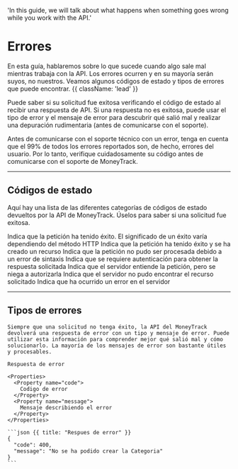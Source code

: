   'In this guide, we will talk about what happens when something goes wrong while you work with the API.'

# Errores

En esta guía, hablaremos sobre lo que sucede cuando algo sale mal mientras trabaja con la API. Los errores ocurren y en su mayoría serán suyos, no nuestros. Veamos algunos códigos de estado y tipos de errores que puede encontrar. {{ className: 'lead' }}

Puede saber si su solicitud fue exitosa verificando el código de estado al recibir una respuesta de API. Si una respuesta no es exitosa, puede usar el tipo de error y el mensaje de error para descubrir qué salió mal y realizar una depuración rudimentaria (antes de comunicarse con el soporte).

<Note>
  Antes de comunicarse con el soporte técnico con un error, tenga en cuenta que el 99% de todos los errores reportados son, de hecho, errores del usuario. Por lo tanto, verifique cuidadosamente su código antes de comunicarse con el soporte de MoneyTrack.
</Note>

---

## Códigos de estado

Aquí hay una lista de las diferentes categorías de códigos de estado devueltos por la API de MoneyTrack. Úselos para saber si una solicitud fue exitosa.

<Properties>
  <Property name="200">
    Indica que la petición ha tenido éxito. El significado de un éxito varía dependiendo del método HTTP
  </Property>
  <Property name="201">
    Indica que la petición ha tenido éxito y se ha creado un recurso
  </Property>
  <Property name="400">
    Indica que la petición no pudo ser procesada debido a un error de sintaxis
  </Property>
  <Property name="401">
    Indica que se requiere autenticación para obtener la respuesta solicitada
  </Property>
  <Property name="403">
    Indica que el servidor entiende la petición, pero se niega a autorizarla
  </Property>
  <Property name="404">
    Indica que el servidor no pudo encontrar el recurso solicitado
  </Property>
  <Property name="500">
    Indica que ha ocurrido un error en el servidor
  </Property>
</Properties>

---

## Tipos de errores

<Row>
  <Col>

    Siempre que una solicitud no tenga éxito, la API del MoneyTrack devolverá una respuesta de error con un tipo y mensaje de error. Puede utilizar esta información para comprender mejor qué salió mal y cómo solucionarlo. La mayoría de los mensajes de error son bastante útiles y procesables.

    Respuesta de error

    <Properties>
      <Property name="code">
        Codigo de error
      </Property>
      <Property name="message">
        Mensaje describiendo el error
      </Property>
    </Properties>

  </Col>
  <Col>

    ```json {{ title: "Respues de error" }}
    {
      "code": 400,
      "message": "No se ha podido crear la Categoria"
    }
    ```

  </Col>
</Row>
